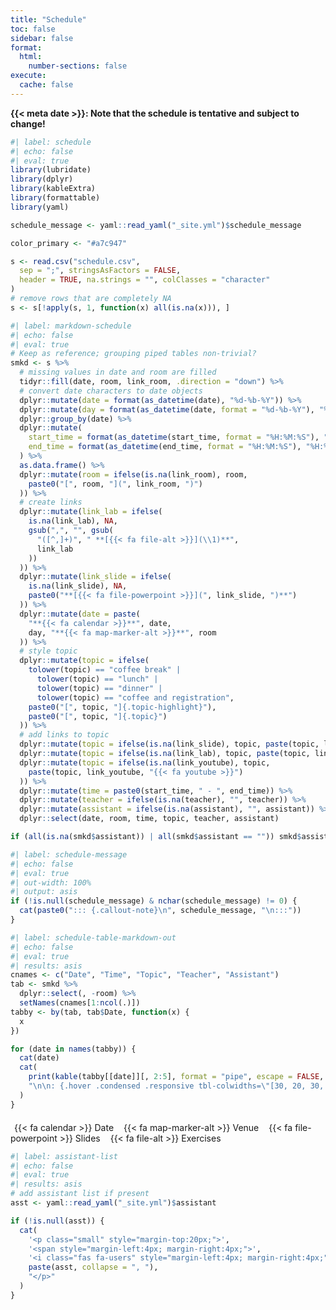 ```yaml
---
title: "Schedule"
toc: false
sidebar: false
format:
  html:
    number-sections: false
execute:
  cache: false
---
```


[**{{< meta date >}}: Note that the schedule is tentative and subject to change!**]{.large}

```r
#| label: schedule
#| echo: false
#| eval: true
library(lubridate)
library(dplyr)
library(kableExtra)
library(formattable)
library(yaml)

schedule_message <- yaml::read_yaml("_site.yml")$schedule_message

color_primary <- "#a7c947"

s <- read.csv("schedule.csv",
  sep = ";", stringsAsFactors = FALSE,
  header = TRUE, na.strings = "", colClasses = "character"
)
# remove rows that are completely NA
s <- s[!apply(s, 1, function(x) all(is.na(x))), ]
```

```r
#| label: markdown-schedule
#| echo: false
#| eval: true
# Keep as reference; grouping piped tables non-trivial?
smkd <- s %>%
  # missing values in date and room are filled
  tidyr::fill(date, room, link_room, .direction = "down") %>%
  # convert date characters to date objects
  dplyr::mutate(date = format(as_datetime(date), "%d-%b-%Y")) %>%
  dplyr::mutate(day = format(as_datetime(date, format = "%d-%b-%Y"), "%a")) %>%
  dplyr::group_by(date) %>%
  dplyr::mutate(
    start_time = format(as_datetime(start_time, format = "%H:%M:%S"), "%H:%M"),
    end_time = format(as_datetime(end_time, format = "%H:%M:%S"), "%H:%M")
  ) %>%
  as.data.frame() %>%
  dplyr::mutate(room = ifelse(is.na(link_room), room,
    paste0("[", room, "](", link_room, ")")
  )) %>%
  # create links
  dplyr::mutate(link_lab = ifelse(
    is.na(link_lab), NA,
    gsub(",", "", gsub(
      "([^,]+)", " **[{{< fa file-alt >}}](\\1)**",
      link_lab
    ))
  )) %>%
  dplyr::mutate(link_slide = ifelse(
    is.na(link_slide), NA,
    paste0("**[{{< fa file-powerpoint >}}](", link_slide, ")**")
  )) %>%
  dplyr::mutate(date = paste(
    "**{{< fa calendar >}}**", date,
    day, "**{{< fa map-marker-alt >}}**", room
  )) %>%
  # style topic
  dplyr::mutate(topic = ifelse(
    tolower(topic) == "coffee break" |
      tolower(topic) == "lunch" |
      tolower(topic) == "dinner" |
      tolower(topic) == "coffee and registration",
    paste0("[", topic, "]{.topic-highlight}"),
    paste0("[", topic, "]{.topic}")
  )) %>%
  # add links to topic
  dplyr::mutate(topic = ifelse(is.na(link_slide), topic, paste(topic, link_slide))) %>%
  dplyr::mutate(topic = ifelse(is.na(link_lab), topic, paste(topic, link_lab))) %>%
  dplyr::mutate(topic = ifelse(is.na(link_youtube), topic,
    paste(topic, link_youtube, "{{< fa youtube >}}")
  )) %>%
  dplyr::mutate(time = paste0(start_time, " - ", end_time)) %>%
  dplyr::mutate(teacher = ifelse(is.na(teacher), "", teacher)) %>%
  dplyr::mutate(assistant = ifelse(is.na(assistant), "", assistant)) %>%
  dplyr::select(date, room, time, topic, teacher, assistant)

if (all(is.na(smkd$assistant)) | all(smkd$assistant == "")) smkd$assistant <- NULL
```

```r
#| label: schedule-message
#| echo: false
#| eval: true
#| out-width: 100%
#| output: asis
if (!is.null(schedule_message) & nchar(schedule_message) != 0) {
  cat(paste0("::: {.callout-note}\n", schedule_message, "\n:::"))
}
```

::: {.contents-table .column-body-outset}

```r
#| label: schedule-table-markdown-out
#| echo: false
#| eval: true
#| results: asis
cnames <- c("Date", "Time", "Topic", "Teacher", "Assistant")
tab <- smkd %>%
  dplyr::select(, -room) %>%
  setNames(cnames[1:ncol(.)])
tabby <- by(tab, tab$Date, function(x) {
  x
})

for (date in names(tabby)) {
  cat(date)
  cat(
    print(kable(tabby[[date]][, 2:5], format = "pipe", escape = FALSE, row.names = FALSE)),
    "\n\n: {.hover .condensed .responsive tbl-colwidths=\"[30, 20, 30, 20]\"}\n\n"
  )
}
```

<!-- marker legend -->
<p class="small" style="margin-top:20px;">
<span>
<span style="margin-left:6px; margin-right:6px;">
{{< fa calendar >}} Date </span>
<span style="margin-left:6px; margin-right:6px;">
{{< fa map-marker-alt >}} Venue </span>
<span style="margin-left:6px; margin-right:6px;">
{{< fa file-powerpoint >}} Slides </span>
<span style="margin-left:6px; margin-right:6px;">
{{< fa file-alt >}} Exercises </span>
</span>
</p>

```r
#| label: assistant-list
#| echo: false
#| eval: true
#| results: asis
# add assistant list if present
asst <- yaml::read_yaml("_site.yml")$assistant

if (!is.null(asst)) {
  cat(
    '<p class="small" style="margin-top:20px;">',
    '<span style="margin-left:4px; margin-right:4px;">',
    '<i class="fas fa-users" style="margin-left:4px; margin-right:4px;"></i></span>',
    paste(asst, collapse = ", "),
    "</p>"
  )
}
```

:::
